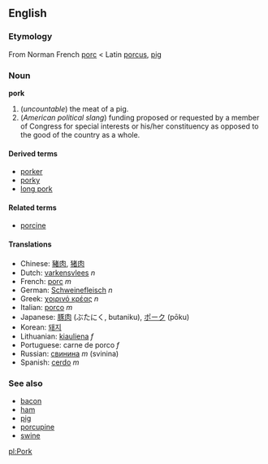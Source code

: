 ==English==
===Etymology===
From Norman French [[porc]] < Latin [[porcus]], [[pig]]

===Noun===
'''pork'''

# (''uncountable'') the meat of a pig.
# (''American political slang'') funding proposed or requested by a member of Congress for special interests or his/her constituency as opposed to the good of the country as a whole.

====Derived terms====
*[[porker]]
*[[porky]]
*[[long pork]]

====Related terms====
*[[porcine]]

====Translations====
*Chinese: [[豬肉]], [[猪肉]]
*Dutch: [[varkensvlees]] ''n''
*French: [[porc]] ''m''
*German: [[Schweinefleisch]] ''n''
*Greek: [[χοιρινό κρέας]] ''n''
*Italian: [[porco]] ''m''
*Japanese: [[豚肉]] (ぶたにく, butaniku), [[ポーク]] (pōku)
*Korean: [[돼지]]
*Lithuanian: [[kiauliena]] ''f''
*Portuguese: carne de porco ''f''
*Russian: [[свинина]] ''m'' (svinina)
*Spanish: [[cerdo]] ''m''

===See also===
*[[bacon]]
*[[ham]]
*[[pig]]
*[[porcupine]]
*[[swine]]

[[pl:Pork]]